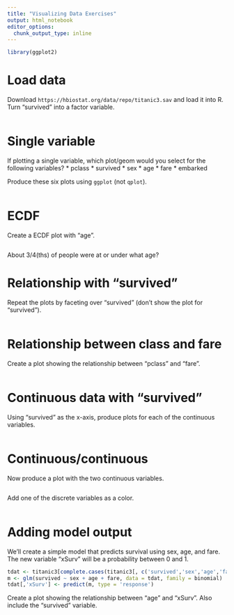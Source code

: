 ```yaml
---
title: "Visualizing Data Exercises"
output: html_notebook
editor_options: 
  chunk_output_type: inline
---
```


```r
library(ggplot2)
```

# Load data

Download `https://hbiostat.org/data/repo/titanic3.sav` and load it into R. Turn "survived" into a factor variable.

```r
```

# Single variable

If plotting a single variable, which plot/geom would you select for the following variables?
* pclass
* survived
* sex
* age
* fare
* embarked

Produce these six plots using `ggplot` (not `qplot`).

```r
```

# ECDF

Create a ECDF plot with "age".

```r
```

About 3/4(ths) of people were at or under what age?

# Relationship with "survived"

Repeat the plots by faceting over "survived" (don't show the plot for "survived").

```r
```

# Relationship between class and fare

Create a plot showing the relationship between "pclass" and "fare".

```r
```

# Continuous data with "survived"

Using "survived" as the x-axis, produce plots for each of the continuous variables.

```r
```

# Continuous/continuous

Now produce a plot with the two continuous variables.

```r
```

Add one of the discrete variables as a color.

```r
```

# Adding model output

We'll create a simple model that predicts survival using sex, age, and fare. The new variable "xSurv" will be a probability between 0 and 1.

```r
tdat <- titanic3[complete.cases(titanic3[, c('survived','sex','age','fare')]),]
m <- glm(survived ~ sex + age + fare, data = tdat, family = binomial)
tdat[,'xSurv'] <- predict(m, type = 'response')
```

Create a plot showing the relationship between "age" and "xSurv". Also include the "survived" variable.

```r
```

